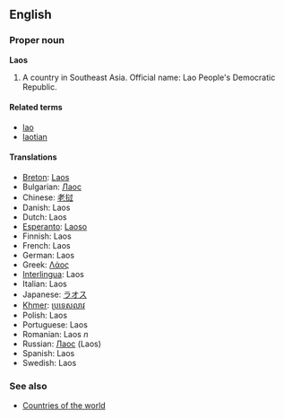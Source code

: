 ==English==

===Proper noun===
'''Laos'''

# A country in Southeast Asia. Official name: Lao People's Democratic Republic.

====Related terms====
*[[lao]]
*[[laotian]]

====Translations====
*[[Breton]]: [[Laos]]
*Bulgarian: [[Лаос]]
*Chinese: [[老挝]]
*Danish: Laos
*Dutch: Laos
*[[Esperanto]]: [[Laoso]]
*Finnish: Laos
*French: Laos
*German: Laos
*Greek: [[Λάος]]
*[[Interlingua]]: Laos
*Italian: Laos
*Japanese: [[ラオス]]
*[[Khmer]]: [[ប្រទេសលាវ]]
*Polish: Laos
*Portuguese: Laos
*Romanian: Laos ''n''
*Russian: [[Лаос]] (Laos)
*Spanish: Laos
*Swedish: Laos

===See also===
*[[Countries of the world]]